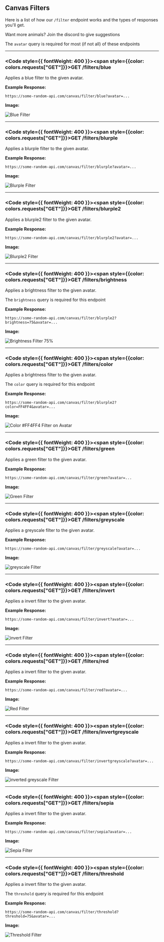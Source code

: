 
## Canvas Filters
Here is a list of how our `/filter` endpoint works and the types of responses you'll get.

<Callout type="info">Want more animals? Join the discord to give suggestions</Callout>

<Callout type="info">The `avatar` query is required for most (if not all) of these endpoints</Callout>

---

### <Code style={{ fontWeight: 400 }}><span style={{color: colors.requests["GET"]}}>GET</span> /filters/blue</Code>
Applies a blue filter to the given avatar.

**Example Response:**
```url filename="URL"
https://some-random-api.com/canvas/filter/blue?avatar=...
```
**Image:**

<Image src="/images/canvas/filters/blue-filter.png" alt="Blue Filter" width={256} height={256} quality="100" />

---

### <Code style={{ fontWeight: 400 }}><span style={{color: colors.requests["GET"]}}>GET</span> /filters/blurple</Code>
Applies a blurple filter to the given avatar.

**Example Response:**
```url filename="URL"
https://some-random-api.com/canvas/filter/blurple?avatar=...
```
**Image:**

<Image src="/images/canvas/filters/blurple-filter.png" alt="Blurple Filter" width={256} height={256} quality="100" />

---

### <Code style={{ fontWeight: 400 }}><span style={{color: colors.requests["GET"]}}>GET</span> /filters/blurple2</Code>
Applies a blurple2 filter to the given avatar.

**Example Response:**
```url filename="URL"
https://some-random-api.com/canvas/filter/blurple2?avatar=...
```
**Image:**

<Image src="/images/canvas/filters/blurple2-filter.png" alt="Blurple2 Filter" width={256} height={256} quality="100" />

---

### <Code style={{ fontWeight: 400 }}><span style={{color: colors.requests["GET"]}}>GET</span> /filters/brightness</Code>
Applies a brightness filter to the given avatar.

<Callout type="info">The `brightness` query is required for this endpoint</Callout>

**Example Response:**
```url filename="URL"
https://some-random-api.com/canvas/filter/blurple2?brightness=75&avatar=...
```
**Image:**

<Image src="/images/canvas/filters/brightness-75.png" alt="Brightness Filter 75%" width={256} height={256} quality="100" />

---

### <Code style={{ fontWeight: 400 }}><span style={{color: colors.requests["GET"]}}>GET</span> /filters/color</Code>
Applies a brightness filter to the given avatar.

<Callout type="info">The `color` query is required for this endpoint</Callout>

**Example Response:**
```url filename="URL"
https://some-random-api.com/canvas/filter/blurple2?color=FF4FF4&avatar=...
```
**Image:**

<Image src="/images/canvas/filters/color-filter.png" alt="Color #FF4FF4 Filter on Avatar" width={256} height={256} quality="100" />

---

### <Code style={{ fontWeight: 400 }}><span style={{color: colors.requests["GET"]}}>GET</span> /filters/green</Code>
Applies a green filter to the given avatar.

**Example Response:**
```url filename="URL"
https://some-random-api.com/canvas/filter/green?avatar=...
```
**Image:**

<Image src="/images/canvas/filters/green-filter.png" alt="Green Filter" width={256} height={256} quality="100" />

---

### <Code style={{ fontWeight: 400 }}><span style={{color: colors.requests["GET"]}}>GET</span> /filters/greyscale</Code>
Applies a greyscale filter to the given avatar.

**Example Response:**
```url filename="URL"
https://some-random-api.com/canvas/filter/greyscale?avatar=...
```
**Image:**

<Image src="/images/canvas/filters/greyscale-filter.png" alt="greyscale Filter" width={256} height={256} quality="100" />

---

### <Code style={{ fontWeight: 400 }}><span style={{color: colors.requests["GET"]}}>GET</span> /filters/invert</Code>
Applies a invert filter to the given avatar.

**Example Response:**
```url filename="URL"
https://some-random-api.com/canvas/filter/invert?avatar=...
```
**Image:**

<Image src="/images/canvas/filters/invert-filter.png" alt="invert Filter" width={256} height={256} quality="100" />

---

### <Code style={{ fontWeight: 400 }}><span style={{color: colors.requests["GET"]}}>GET</span> /filters/red</Code>
Applies a invert filter to the given avatar.

**Example Response:**
```url filename="URL"
https://some-random-api.com/canvas/filter/red?avatar=...
```
**Image:**

<Image src="/images/canvas/filters/red-filter.png" alt="Red Filter" width={256} height={256} quality="100" />

---

### <Code style={{ fontWeight: 400 }}><span style={{color: colors.requests["GET"]}}>GET</span> /filters/invertgreyscale</Code>
Applies a invert filter to the given avatar.

**Example Response:**
```url filename="URL"
https://some-random-api.com/canvas/filter/invertgreyscale?avatar=...
```
**Image:**

<Image src="/images/canvas/filters/inverted-greyscale.png" alt="inverted greyscale Filter" width={256} height={256} quality="100" />

---

### <Code style={{ fontWeight: 400 }}><span style={{color: colors.requests["GET"]}}>GET</span> /filters/sepia</Code>
Applies a invert filter to the given avatar.

**Example Response:**
```url filename="URL"
https://some-random-api.com/canvas/filter/sepia?avatar=...
```
**Image:**

<Image src="/images/canvas/filters/sepia-filter.png" alt="Sepia Filter" width={256} height={256} quality="100" />

---

### <Code style={{ fontWeight: 400 }}><span style={{color: colors.requests["GET"]}}>GET</span> /filters/threshold</Code>
Applies a invert filter to the given avatar.

<Callout type="info">The `threshold` query is required for this endpoint</Callout>

**Example Response:**
```url filename="URL"
https://some-random-api.com/canvas/filter/threshold?threshold=75&avatar=...
```
**Image:**

<Image src="/images/canvas/filters/threshold-filter.png" alt="Threshold Filter" width={256} height={256} quality="100" />